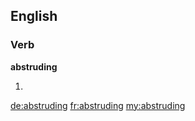 ==English==

===Verb===
'''abstruding'''

# {{present participle of|abstrude}}

[[de:abstruding]]
[[fr:abstruding]]
[[my:abstruding]]
